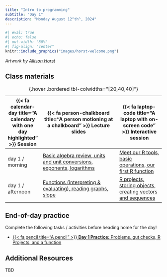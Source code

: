 ```yaml
---
title: "Intro to programming"
subtitle: "Day 1"
description: "Monday August 12^th^, 2024"
---
```


```r
#| eval: true
#| echo: false
#| out-width: "80%"
#| fig-align: "center"
knitr::include_graphics("images/horst-welcome.png")
```

:::{.gray-text .center-text}
*Artwork by [Allison Horst](https://allisonhorst.com/)*
:::

<!-- ## Pre-class prep -->

<!-- No pre-class prep before our first day of class! -->

## Class materials

| {{< fa calendar-day title="A calendary with one day highlighted" >}} Session  | {{< fa person-chalkboard title="A person motioning at a chalkboard" >}} Lecture slides  |  {{< fa laptop-code title="A laptop with on-screen code" >}} Interactive session |
|-------------------|-----------------------------------------------------------------------------------------------------------------------------------------------------|----------------------------------------------------------------------------------|
| day 1 / morning   | [Basic algebra review, units and unit conversions, exponents, logarithms](slides/day1.1-slides.qmd){target="_blank"} | [Meet our R tools, basic operations, our first R function](interactive-sessions/interactive-session-1a.qmd) |
| day 1 / afternoon | [Functions (interpreting & evaluating), reading graphs, slope](slides/day1.2-slides.qmd){target="_blank"} | [R projects, storing objects, creating vectors and sequences](interactive-sessions/interactive-session-1b.qmd) |
: {.hover .bordered tbl-colwidths="[20,40,40]"} 

## End-of-day practice

Complete the following tasks / activities before heading home for the day!

- [{{< fa pencil title="A pencil" >}} **Day 1 Practice:** Problems, gut checks, R Projects, and a function](eod-practice/eod-day1.qmd)

## Additional Resources

TBD

